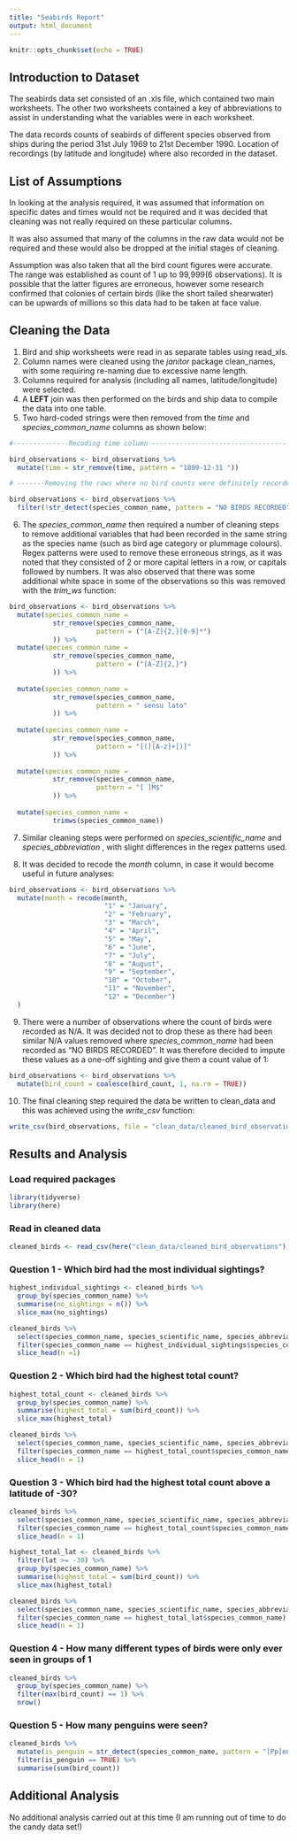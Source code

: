 ```yaml
---
title: "Seabirds Report"
output: html_document
---
```


```r
knitr::opts_chunk$set(echo = TRUE)
```

## Introduction to Dataset

The seabirds data set consisted of an .xls file, which contained two main 
worksheets.  The other two worksheets contained a key of abbreviations to assist
in understanding what the variables were in each worksheet.

The data records counts of seabirds of different species observed from ships 
during the period 31st July 1969 to 21st December 1990.  Location of recordings
(by latitude and longitude) where also recorded in the dataset.  

## List of Assumptions

In looking at the analysis required, it was assumed that information on specific
dates and times would not be required and it was decided that cleaning was not
really required on these particular columns.

It was also assumed that many of the columns in the raw data would not be required
and these would also be dropped at the initial stages of cleaning.

Assumption was also taken that all the bird count figures were accurate.  The 
range was established as count of 1 up to 99,999(6 observations).  It is possible 
that the latter figures are erroneous, however some research confirmed that 
colonies of certain birds (like the short tailed shearwater) can be upwards of 
millions so this data had to be taken at face value.

## Cleaning the Data

1. Bird and ship worksheets were read in as separate tables using read_xls.
2. Column names were cleaned using the _janitor_ package clean_names, with some 
requiring re-naming due to excessive name length.
3. Columns required for analysis (including all names, latitude/longitude) were
  selected.
4. A __LEFT__ join was then performed on the birds and ship data to compile the
data into one table.
5. Two hard-coded strings were then removed from the _time_ and 
_species_common_name_ columns as shown below:

```r
#--------------Recoding time column--------------------------------------------

bird_observations <- bird_observations %>% 
  mutate(time = str_remove(time, pattern = "1899-12-31 "))

# -------Removing the rows where no bird counts were definitely recorded-------

bird_observations <- bird_observations %>% 
  filter(!str_detect(species_common_name, pattern = "NO BIRDS RECORDED"))

```

6. The _species_common_name_ then required a number of cleaning steps to remove
additional variables that had been recorded in the same string as the species
name (such as bird age category or plummage colours).  Regex patterns were used
to remove these erroneous strings, as it was noted that they consisted of 2 or 
more capital letters in a row, or capitals followed by numbers.  It was also 
observed that there was some additional white space in some of the observations
so this was removed with the _trim_ws_ function:

```r
bird_observations <- bird_observations %>% 
  mutate(species_common_name = 
           str_remove(species_common_name, 
                      pattern = ("[A-Z]{2,}[0-9]*")
           )) %>%
  mutate(species_common_name =
           str_remove(species_common_name,
                      pattern = ("[A-Z]{2,}")
           )) %>% 
  
  mutate(species_common_name = 
           str_remove(species_common_name, 
                      pattern = " sensu lato"
           )) %>% 
  
  mutate(species_common_name = 
           str_remove(species_common_name, 
                      pattern = "[(][A-z]+[)]"
           )) %>% 
  
  mutate(species_common_name = 
           str_remove(species_common_name, 
                      pattern = "[ ]M$"
           )) %>% 
  
  mutate(species_common_name =
           trimws(species_common_name))
```

7. Similar cleaning steps were performed on _species_scientific_name_ and 
_species_abbreviation_ , with slight differences in the regex patterns used.

8. It was decided to recode the _month_ column, in case it would become useful 
in future analyses:

```r
bird_observations <- bird_observations %>% 
  mutate(month = recode(month, 
                        "1" = "January",
                        "2" = "February",
                        "3" = "March",
                        "4" = "April",
                        "5" = "May",
                        "6" = "June",
                        "7" = "July",
                        "8" = "August",
                        "9" = "September",
                        "10" = "October",
                        "11" = "November",
                        "12" = "December")
  )
```

9. There were a number of observations where the count of birds were recorded as 
N/A.  It was decided not to drop these as there had been similar N/A values 
removed where _species_common_name_ had been recorded as "NO BIRDS RECORDED".
It was therefore decided to impute these values as a one-off sighting and give 
them a count value of 1:

```r
bird_observations <- bird_observations %>% 
  mutate(bird_count = coalesce(bird_count, 1, na.rm = TRUE))
```

10. The final cleaning step required the data be written to clean_data and this 
was achieved using the _write_csv_ function:

```r
write_csv(bird_observations, file = "clean_data/cleaned_bird_observations")
```


## Results and Analysis

### Load required packages
```r
library(tidyverse)
library(here)
```

### Read in cleaned data
```r
cleaned_birds <- read_csv(here("clean_data/cleaned_bird_observations"))

```

### Question 1 - Which bird had the most individual sightings?
```r
highest_individual_sightings <- cleaned_birds %>% 
  group_by(species_common_name) %>% 
  summarise(no_sightings = n()) %>% 
  slice_max(no_sightings)

```

```r
cleaned_birds %>% 
  select(species_common_name, species_scientific_name, species_abbreviation) %>% 
  filter(species_common_name == highest_individual_sightings$species_common_name) %>% 
  slice_head(n =1)
```


### Question 2 - Which bird had the highest total count?
```r
highest_total_count <- cleaned_birds %>% 
  group_by(species_common_name) %>% 
  summarise(highest_total = sum(bird_count)) %>% 
  slice_max(highest_total)
```

```r
cleaned_birds %>% 
  select(species_common_name, species_scientific_name, species_abbreviation) %>% 
  filter(species_common_name == highest_total_count$species_common_name) %>% 
  slice_head(n = 1)
```


### Question 3 - Which bird had the highest total count above a latitude of -30?

```r
cleaned_birds %>% 
  select(species_common_name, species_scientific_name, species_abbreviation) %>% 
  filter(species_common_name == highest_total_count$species_common_name) %>% 
  slice_head(n = 1)
```

```r
highest_total_lat <- cleaned_birds %>% 
  filter(lat >= -30) %>% 
  group_by(species_common_name) %>% 
  summarise(highest_total = sum(bird_count)) %>% 
  slice_max(highest_total)
```

```r
cleaned_birds %>% 
  select(species_common_name, species_scientific_name, species_abbreviation) %>% 
  filter(species_common_name == highest_total_lat$species_common_name) %>% 
  slice_head(n = 1)
```


### Question 4 - How many different types of birds were only ever seen in groups of 1

```r
cleaned_birds %>% 
  group_by(species_common_name) %>% 
  filter(max(bird_count) == 1) %>% 
  nrow()

```

### Question 5 - How many penguins were seen? 

```r
cleaned_birds %>% 
  mutate(is_penguin = str_detect(species_common_name, pattern = "[Pp]enguin")) %>% 
  filter(is_penguin == TRUE) %>% 
  summarise(sum(bird_count))
```

## Additional Analysis

No additional analysis carried out at this time (I am running out of time to do 
the candy data set!)






















